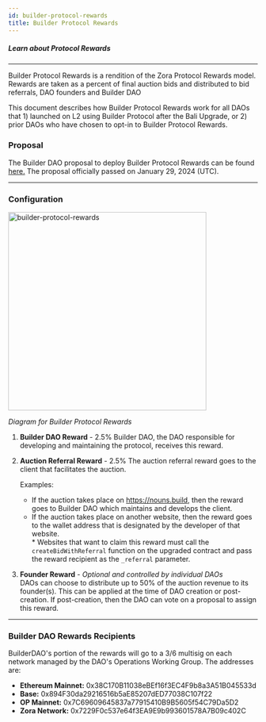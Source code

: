 ```yaml
---
id: builder-protocol-rewards
title: Builder Protocol Rewards
---
```



##### Learn about Protocol Rewards

---

Builder Protocol Rewards is a rendition of the Zora Protocol Rewards model. Rewards are taken as a percent of final auction bids and distributed to bid referrals, DAO founders and Builder DAO

This document describes how Builder Protocol Rewards work for all DAOs that 1) launched on L2 using Builder Protocol after the Bali Upgrade, or 2) prior DAOs who have chosen to opt-in to Builder Protocol Rewards.

### Proposal

The Builder DAO proposal to deploy Builder Protocol Rewards can be found [here.](https://nouns.build/dao/ethereum/0xdf9b7d26c8fc806b1ae6273684556761ff02d422/vote/87) The proposal officially passed on January 29, 2024 (UTC).

---

### Configuration

<img
  className="guide-photos"
  src={builderProtocolRewards}
  alt="builder-protocol-rewards"
  height="400px"
/>

_Diagram for Builder Protocol Rewards_

1.  **Builder DAO Reward** - 2.5%
    Builder DAO, the DAO responsible for developing and maintaining the protocol, receives this reward.

2.  **Auction Referral Reward** - 2.5%
    The auction referral reward goes to the client that facilitates the auction.

    Examples:

    - If the auction takes place on https://nouns.build, then the reward goes to Builder DAO which maintains and develops the client.
    - If the auction takes place on another website, then the reward goes to the wallet address that is designated by the developer of that website.<br /> \* Websites that want to claim this reward must call the `createBidWithReferral` function on the upgraded contract and pass the reward recipient as the `_referral` parameter.

3.  **Founder Reward** - _Optional and controlled by individual DAOs_ <br />
    DAOs can choose to distribute up to 50% of the auction revenue to its founder(s). This can be applied at the time of DAO creation or post-creation. If post-creation, then the DAO can vote on a proposal to assign this reward.

---

### Builder DAO Rewards Recipients

BuilderDAO's portion of the rewards will go to a 3/6 multisig on each network managed by the DAO's Operations Working Group. The addresses are:

- **Ethereum Mainnet:** 0x38C170B11038eBEf16f3EC4F9b8a3A51B045533d
- **Base:** 0x894F30da29216516b5aE85207dED77038C107f22
- **OP Mainnet:** 0x7C69609645837a77915410B9B5605f54C79Da5D2
- **Zora Network:** 0x7229F0c537e64f3EA9E9b993601578A7B09c402C
